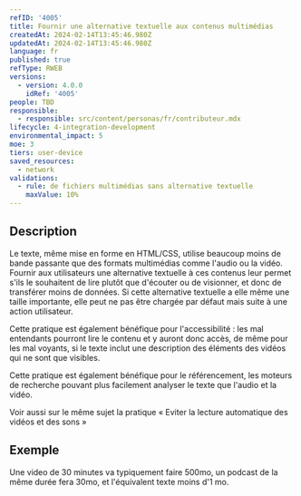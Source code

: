 ```yaml
---
refID: '4005'
title: Fournir une alternative textuelle aux contenus multimédias
createdAt: 2024-02-14T13:45:46.980Z
updatedAt: 2024-02-14T13:45:46.980Z
language: fr
published: true
refType: RWEB
versions:
  - version: 4.0.0
    idRef: '4005'
people: TBD
responsible:
  - responsible: src/content/personas/fr/contributeur.mdx
lifecycle: 4-integration-development
environmental_impact: 5
moe: 3
tiers: user-device
saved_resources:
  - network
validations:
  - rule: de fichiers multimédias sans alternative textuelle
    maxValue: 10%
---
```


## Description

Le texte, même mise en forme en HTML/CSS, utilise beaucoup moins de bande passante que des formats multimédias comme l'audio ou la vidéo.
Fournir aux utilisateurs une alternative textuelle à ces contenus leur permet s'ils le souhaitent de lire plutôt que d'écouter ou de visionner, et donc de transférer moins de données.
Si cette alternative textuelle a elle même une taille importante, elle peut ne pas être chargée par défaut mais suite à une action utilisateur.

Cette pratique est également bénéfique pour l'accessibilité : les mal entendants pourront lire le contenu et y auront donc accès, de même pour les mal voyants, si le texte inclut une description des éléments des vidéos qui ne sont que visibles.

Cette pratique est également bénéfique pour le référencement, les moteurs de recherche pouvant plus facilement analyser le texte que l'audio et la vidéo.

Voir aussi sur le même sujet la pratique « Eviter la lecture automatique des vidéos et des sons »

## Exemple

Une video de 30 minutes va typiquement faire 500mo, un podcast de la même durée fera 30mo, et l'équivalent texte moins d'1 mo.
